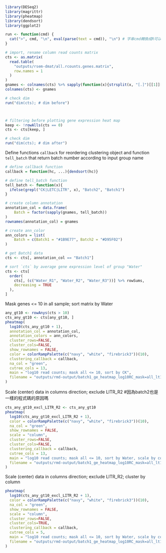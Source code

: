 ```R
library(DESeq2)
library(magrittr)
library(pheatmap)
library(dendsort)
library(ggplot2)
```



```R
run <- function(cmd) {
  cat(">", cmd, "\n", eval(parse(text = cmd)), "\n") # 字串cmd轉換成R可以執行的表達式
}
```



```R
# import, rename column read counts matrix
cts <- as.matrix(
  read.table(
    "outputs/rsem-dmat/all.rcounts.genes.matrix",
    row.names = 1
  )
)
gnames <- colnames(cts) %>% sapply(function(x){strsplit(x, "[.]")[[1]][5]})
colnames(cts) <- gnames

# check dim 
run("dim(cts); # dim before")



# filtering before plotting gene expression heat map
keep <- !rowAlls(cts == 0)
cts <- cts[keep, ]

# check dim 
run("dim(cts); # dim after")
```

Define functions `callback` for reordering clustering object and function `tell_batch` that return batch number according to input group name

```R
# define callback function
callback = function(hc, ...){dendsort(hc)}

# define tell_batch function
tell_batch <- function(x){
  ifelse(grepl("CK|LETC|LITR", x), "Batch2", "Batch1")
}

# create column annotation
annotation_col = data.frame(
    Batch = factor(sapply(gnames, tell_batch)) 
)
rownames(annotation_col) = gnames

# create ann_color
ann_colors = list(
    Batch = c(Batch1 = "#1B9E77", Batch2 = "#D95F02")
)
```

```R
# get Batch1 data
cts <- cts[, annotation_col == "Batch1"] 

# sort `cts` by average gene expression level of group "Water"
cts <- cts[
  order(
    cts[, (c("Water_R1", "Water_R2", "Water_R3"))] %>% rowSums,
    decreasing = TRUE
  ),
]
```

Mask genes <= 10 in all sample; sort matrix by Water

```R
any_gt10 <- rowAnys(cts > 10)
cts_any_gt10 <- cts[any_gt10, ]
pheatmap(
  log10(cts_any_gt10 + 1),
  annotation_col = annotation_col,
  annotation_colors = ann_colors,
  cluster_rows=FALSE,
  cluster_cols=FALSE,
  show_rownames = FALSE,
  color = colorRampPalette(c("navy", "white", "firebrick3"))(10),
  clustering_callback = callback,
  na_col = "green",
  cutree_cols = 13,
  main = "log10 read counts; mask all <= 10, sort by CK",
  filename = "outputs/rmd-output/batch1_ge_heatmap_log10RC_mask=all_lt10_sort_by=CK.png"
)
```

Scale (center) data in columns direction; exclude LITR_R2 #因為batch2也是一樣的程式碼的原因嗎

```R
cts_any_gt10_excl_LITR_R2 <- cts_any_gt10
pheatmap(
  log10(cts_any_gt10_excl_LITR_R2 + 1), 
  color = colorRampPalette(c("navy", "white", "firebrick3"))(10),
  na_col = "green",
  show_rownames = FALSE,
  scale = "column",
  cluster_rows=FALSE,
  cluster_cols=FALSE,
  clustering_callback = callback,
  cutree_cols = 13,
  main = "log10 read counts; mask all <= 10, sort by Water, scale by col",
  filename = "outputs/rmd-output/batch1_ge_heatmap_log10RC_mask=all_lt10_sort_by=CK_exclude=LITR_R2_scale=col.png"
)
```

Scale (center) data in columns direction; exclude LITR_R2; cluster by column

```R
pheatmap(
  log10(cts_any_gt10_excl_LITR_R2 + 1), 
  color = colorRampPalette(c("navy", "white", "firebrick3"))(10),
  na_col = "green",
  show_rownames = FALSE,
  scale = "column",
  cluster_rows=FALSE,
  cluster_cols=TRUE,
  clustering_callback = callback,
  cutree_cols = 5,
  main = "log10 read counts; mask all <= 10, sort by Water, scale by col, cluster by col",
  filename = "outputs/rmd-output/batch1_ge_heatmap_log10RC_mask=all_lt10_sort_by=CK_exclude=LITR_R2_scale=col_cluster_col=T.png"
)
```